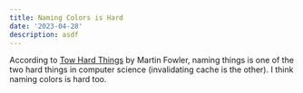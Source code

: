 ```yaml
---
title: Naming Colors is Hard
date: '2023-04-28'
description: asdf
---
```


According to [Tow Hard Things](https://martinfowler.com/bliki/TwoHardThings.html) by Martin Fowler, naming things is one of the two hard things in computer science (invalidating cache is the other). I think naming colors is hard too.
